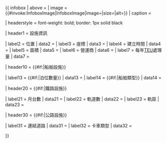 {{ infobox
| above       = {{{name}}}
| image       = {{#invoke:InfoboxImage|InfoboxImage|image={{{image|}}}|size={{{image-width|}}}|alt={{{alttext|}}}}}
| caption     = {{{caption|}}}

| headerstyle = font-weight: bold; border: 1px solid black

| header1     = 設施資訊

| label2      = 位置
| data2       = {{{locale|}}}
| label3      = 座標
| data3       = {{{coords|}}}
| label4      = 建立時間
| data4       = {{{built|}}}
| label5      = 面積
| data5       = {{{area|}}}
| label6      = 營運商
| data6       = {{{operator|}}}
| label7      = 每年[[20呎標準貨櫃|TEU]]處理量
| data7       = {{{teu|}}}

| header10    = {{#if:{{{berths|}}}{{{ships|}}}|船舶設施}}

| label13     = {{#if:{{{berths|}}}|泊位數量}}
| data13      = {{{berths|}}}
| label14     = {{#if:{{{ships|}}}|船舶類型}}
| data14      = {{{ships|}}}

| header20    = {{#if:{{{platforms|}}}{{{lines|}}}{{{gauge|}}}|鐵路設施}}

| label21     = 月台數
| data21      = {{{platforms|}}}
| label22     = 軌道數
| data22      = {{{lines|}}}
| label23     = 軌距
| data23      = {{{gauge|}}}

| header30    = {{#if:{{{streets|}}}{{{trucks|}}}|公路設施}}

| label31     = 連結道路
| data31      = {{{streets|}}}
| label32     = 卡車類型
| data32      = {{{trucks|}}}

}}<noinclude>{{documentation}}<!-- place category and language links on the /doc sub-page, not here --></noinclude>